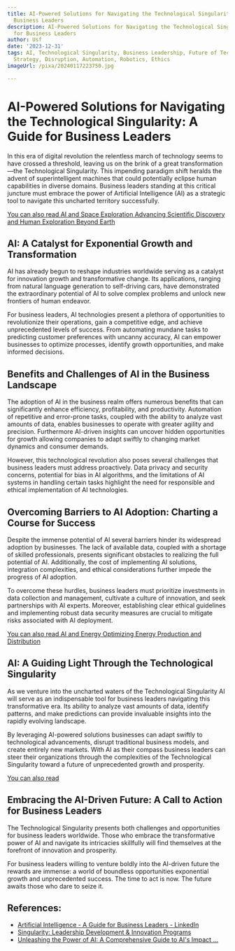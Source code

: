 ```yaml
---
title: AI-Powered Solutions for Navigating the Technological Singularity A Guide for
  Business Leaders
description: AI-Powered Solutions for Navigating the Technological Singularity A Guide
  for Business Leaders
author: Usf
date: '2023-12-31'
tags: AI, Technological Singularity, Business Leadership, Future of Technology, Innovation,
  Strategy, Disruption, Automation, Robotics, Ethics
imageUrl: /pixa/20240117223750.jpg

---
```

# AI-Powered Solutions for Navigating  the Technological Singularity: A Guide for Business Leaders

In  this era of digital revolution the relentless march of technology seems to have crossed a  threshold, leaving us on the  brink of a great transformation—the  Technological Singularity. This impending  paradigm shift heralds the advent of superintelligent machines that could potentially eclipse human capabilities in diverse domains. Business  leaders standing at  this critical juncture must  embrace the power of Artificial Intelligence (AI) as a  strategic tool to navigate this uncharted territory successfully.

[You can also read AI and Space Exploration Advancing Scientific Discovery and  Human Exploration Beyond Earth](AI%20and%20Space%20Exploration%20Advancing%20Scientific%20Discovery%20and%20Human%20Exploration%20Beyond%20Earth)


## AI: A Catalyst for Exponential Growth and Transformation

AI has already begun  to reshape industries  worldwide serving as a catalyst for innovation growth and transformative change. Its applications, ranging from natural language generation to self-driving cars, have demonstrated the extraordinary potential  of AI to solve complex problems and unlock new frontiers of human endeavor.

For business leaders, AI technologies present a plethora of opportunities to revolutionize their operations, gain a competitive edge, and achieve unprecedented levels of success. From automating mundane  tasks to predicting  customer preferences with uncanny  accuracy, AI can empower businesses to optimize processes, identify growth opportunities, and make informed decisions.

## Benefits  and Challenges  of AI in the Business Landscape

The adoption of AI in the business realm offers numerous benefits that can significantly enhance efficiency, profitability, and productivity.  Automation of repetitive and  error-prone tasks, coupled with the ability to analyze vast amounts of data, enables businesses to operate with greater agility and precision. Furthermore  AI-driven insights can uncover hidden opportunities for growth allowing companies to adapt swiftly to  changing market dynamics  and consumer demands.

However, this technological revolution also poses several challenges that  business leaders must address proactively. Data privacy and security concerns, potential for bias in AI algorithms, and the limitations of AI systems  in handling certain tasks highlight the need  for responsible and ethical implementation of AI technologies.

## Overcoming  Barriers to  AI Adoption: Charting  a Course for Success

Despite the immense potential of AI several barriers hinder its widespread adoption by businesses. The lack  of available data, coupled with a shortage of skilled professionals, presents significant  obstacles to realizing the full potential of  AI. Additionally,  the cost of implementing AI  solutions, integration complexities, and ethical considerations further  impede the  progress of AI adoption.

To overcome these hurdles, business leaders must prioritize investments in  data collection  and  management, cultivate a culture of innovation, and seek partnerships with  AI experts.  Moreover, establishing clear ethical guidelines and implementing robust  data security measures are crucial to mitigate risks associated with AI deployment.

[You can also read AI and Energy Optimizing Energy Production and Distribution](AI%20and%20Energy%20Optimizing%20Energy%20Production%20and%20Distribution)


## AI: A Guiding Light Through the  Technological Singularity

As we venture  into the uncharted waters of the  Technological Singularity AI will serve as an indispensable tool for business leaders navigating this  transformative  era. Its ability to analyze vast amounts of data, identify patterns, and make predictions can provide invaluable insights  into the rapidly evolving landscape.

By leveraging AI-powered solutions businesses can  adapt swiftly to  technological advancements, disrupt traditional business models, and create entirely new markets. With AI as  their compass business leaders can steer  their organizations through the complexities of the  Technological Singularity toward a future of unprecedented growth and prosperity.

[You can also read  ]()


##  Embracing the AI-Driven Future: A Call to Action for Business Leaders

The Technological Singularity presents both challenges and opportunities for business leaders  worldwide. Those who embrace the transformative power of AI  and navigate its intricacies skillfully will find themselves at the forefront  of innovation and prosperity.

For  business leaders willing to venture boldly into the AI-driven future the rewards are immense: a  world of  boundless opportunities exponential growth and unprecedented success. The time to act is now. The future awaits those who dare  to seize it.

## References:
- [Artificial Intelligence - A Guide for Business Leaders - LinkedIn](https://www.linkedin.com/pulse/artificial-intelligence-guide-business)
- [Singularity: Leadership Development & Innovation Programs](https://www.su.org/)
- [Unleashing the Power of AI: A Comprehensive Guide to AI's Impact ...](https://www.linkedin.com/pulse/unleashing-power-ai-comprehensive-guide-ais-impact-business)
